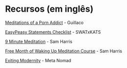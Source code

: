 # Recursos (em inglês) {-}

[Meditations of a Porn Addict](https://mega.nz/file/DlxiFACJ#FLglnhxnenKVIDn9JVQHI1v_ZGs1yzC3Kvc0mLf13ds) - Guillaco

[EasyPeasy Statements Checklist](https://pastebin.com/dybv6qkD) - SWATxKATS

[9 Minute Meditation](https://www.youtube.com/watch?v=tw7XBKhZJh4) - Sam Harris

[Free Month of Waking Up Meditation Course](https://share.wakingup.com/a13290) - Sam Harris

[Exiting Modernity](https://meta-nomad.net/exiting-modernity) - Meta Nomad
